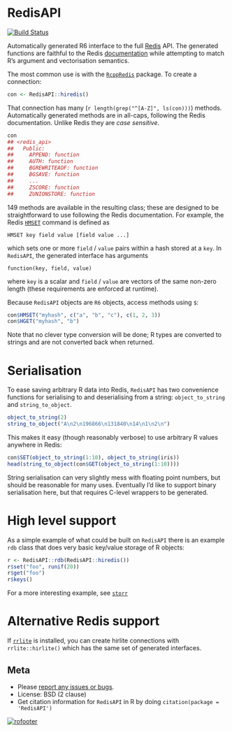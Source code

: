 # RedisAPI

[![Build Status](https://travis-ci.org/ropensci/RedisAPI.png?branch=master)](https://travis-ci.org/ropensci/RedisAPI)

Automatically generated R6 interface to the full [Redis](http://redis.io) API.  The generated functions are faithful to the Redis [documentation](https//redis.io/commands) while attempting to match R's argument and vectorisation semantics.

The most common use is with the [`RcppRedis`](https://github.com/eddelbuettel/rcppredis) package.  To create a connection:

```r
con <- RedisAPI::hiredis()
```

That connection has many (`r length(grep("^[A-Z]", ls(con)))`) methods. Automatically generated methods are in all-caps, following the Redis documentation.  Unlike Redis they are *case sensitive*.

```r
con
## <redis_api>
##   Public:
##     APPEND: function
##     AUTH: function
##     BGREWRITEAOF: function
##     BGSAVE: function
##     ...
##     ZSCORE: function
##     ZUNIONSTORE: function
```

149 methods are available in the resulting class; these are designed to be straightforward to use following the Redis documentation.  For example, the Redis [`HMSET`](http://redis.io/commands/hmset) command is defined as

```
HMSET key field value [field value ...]
```

which sets one or more `field` / `value` pairs within a hash stored at a `key`.  In `RedisAPI`, the generated interface has arguments

```
function(key, field, value)
```

where `key` is a scalar and `field` / `value` are vectors of the same non-zero length (these requirements are enforced at runtime).

Because `RedisAPI` objects are `R6` objects, access methods using `$`:

```r
con$HMSET("myhash", c("a", "b", "c"), c(1, 2, 3))
con$HGET("myhash", "b")
```

Note that no clever type conversion will be done; R types are converted to strings and are not converted back when returned.

# Serialisation

To ease saving arbitrary R data into Redis, `RedisAPI` has two convenience functions for serialising to and deserialising from a string: `object_to_string` and `string_to_object`.

```r
object_to_string(2)
string_to_object("A\n2\n196866\n131840\n14\n1\n2\n")
```

This makes it easy (though reasonably verbose) to use arbitrary R values anywhere in Redis:

```r
con$SET(object_to_string(1:10), object_to_string(iris))
head(string_to_object(con$GET(object_to_string(1:10))))
```

String serialisation can very slightly mess with floating point numbers, but should be reasonable for many uses.  Eventually I'd like to support binary serialisation here, but that requires C-level wrappers to be generated.

# High level support

As a simple example of what could be built on `RedisAPI` there is an example `rdb` class that does very basic key/value storage of R objects:

```r
r <- RedisAPI::rdb(RedisAPI::hiredis())
r$set("foo", runif(20))
r$get("foo")
r$keys()
```

For a more interesting example, see [`storr`](https://github.com/richfitz/storr)

# Alternative Redis support

If [`rrlite`](https://github.com/ropensci/rrlite) is installed, you can create hirlite connections with `rrlite::hirlite()` which has the same set of generated interfaces.

## Meta

* Please [report any issues or bugs](https://github.com/ropensci/RedisAPI/issues).
* License: BSD (2 clause)
* Get citation information for `RedisAPI` in R by doing `citation(package = 'RedisAPI')`

[![rofooter](http://ropensci.org/public_images/github_footer.png)](http://ropensci.org)
